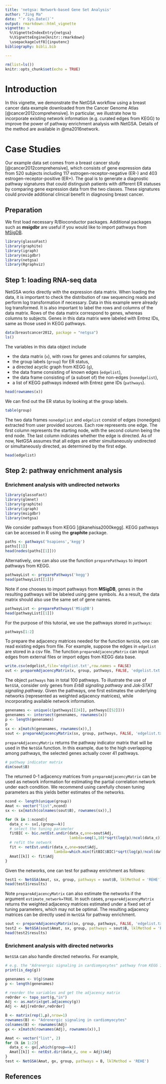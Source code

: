 ```yaml
---
title: 'netgsa: Network-based Gene Set Analysis'
author: "Jing Ma"
date: "`r Sys.Date()`"
output: rmarkdown::html_vignette
vignette: >
  %\VignetteIndexEntry{netgsa}
  %\VignetteEngine{knitr::rmarkdown}
  \usepackage[utf8]{inputenc}
bibliography: bibli.bib

---
```


```r
rm(list=ls())
knitr::opts_chunk$set(echo = TRUE)
```

# Introduction

In this vignette, we demonstrate the NetGSA workflow using a breast cancer data example downloaded from the Cancer Genome Atlas [@cancer2012comprehensive]. In particular, we illustrate how to incorporate existing network information (e.g. curated edges from KEGG) to improve the power of pathway enrichment analysis with NetGSA. Details of the method are available in @ma2016network.  

# Case Studies
Our example data set comes from a breast cancer study [@cancer2012comprehensive], which consists of gene expression data from 520 subjects including 117 estrogen-receptor-negative (ER-) and 403 estrogen-receptor-positive (ER+). The goal is to generate a diagnostic pathway signatures that could distinguish patients with different ER statuses by comparing gene expression data from the two classes. These signatures could provide additional clinical benefit in diagnosing breast cancer.

## Preparation
We first load necessary R/Bioconductor packages. Additional packages such as **msigdbr** are useful if you would like to import pathways from [MSigDB](http://software.broadinstitute.org/gsea/msigdb). 

```r
library(glassoFast)
library(graphite)
library(igraph)
library(msigdbr) 
library(netgsa)
library(Rgraphviz)
```


## Step 1: loading RNA-seq data

NetGSA works directly with the expression data matrix. When loading the data, it is important to check the distribution of raw sequencing reads and perform log transformation if necessary. Data in this example were already log transformed. It is also important to label the rows and columns of the data matrix. Rows of the data matrix correspond to genes, whereas columns to subjects. Genes in this data matrix were labeled with Entrez IDs, same as those used in KEGG pathways. 

```r
data(breastcancer2012, package = "netgsa")
ls()
```

The variables in this data object include 

 - the data matrix (`x`), with rows for genes and columns for samples, 
 - the group labels (`group`) for ER status, 
 - a directed acyclic graph from KEGG (`g`), 
 - the data frame consisting of known edges (`edgelist`), 
 - the data frame consisting of (a subset of) the non-edges (`nonedgelist`), 
 - a list of KEGG pathways indexed with Entrez gene IDs (`pathways`). 


```r
head(rownames(x))
```

We can find out the ER status by looking at the group labels.
```r
table(group)
```

The two data frames `nonedgelist` and `edgelist` consist of edges (nonedges) extracted from user provided sources. Each row represents one edge. The first column represents the starting node, with the second column being the end node. The last column indicates whether the edge is directed. As of now, NetGSA assumes that all edges are either simultaneously undirected or simultaneously directed, as determined by the first edge.  
```r
head(edgelist)
```

## Step 2: pathway enrichment analysis

### Enrichment analysis with undirected networks
```r
library(glassoFast)
library(glmnet)
library(graphite)
library(igraph)
library(msigdbr) 
library(netgsa)
```

We consider pathways from KEGG [@kanehisa2000kegg]. KEGG pathways can be accessed in R using the **graphite** package. 
```r
paths <- pathways('hsapiens','kegg')
paths[[1]]
head(nodes(paths[[1]]))
```

Alternatively, one can also use the function `preparePathways` to import pathways from KEGG. 
```r
pathwayList <- preparePathways('kegg')
head(pathwayList[[1]])
```

Note if one chooses to import pathways from **MSigDB**, genes in the resulting pathways will be labeled using gene symbols. As a result, the data matrix should also use the same set of gene names. 
```r
pathwayList <- preparePathways('MSigDB')
head(pathwayList[[1]])
```


For the purpose of this tutorial, we use the pathways stored in `pathways`:
```r
pathways[1:2]
```

To prepare the adjacency matrices needed for the function `NetGSA`, one can read existing edges from file. For example, suppose the edges in `edgelist` are stored in a csv file. The function `prepareAdjacencyMatrix` can input edges from external files or import edges from KEGG data base. 
```r
write.csv(edgelist,file='edgelist.txt',row.names = FALSE)
out <- prepareAdjacencyMatrix(x, group, pathways, FALSE, 'edgelist.txt', NULL)
```

The object `pathways` has in total 100 pathways. To illustrate the use of `NetGSA`, consider only genes from *ErbB signaling pathway* and *Jak-STAT signaling pathway*. Given the pathways, one first estimates the underlying networks (represented as weighted adjacency matrices), while incorporating available network information. 

```r
genenames <- unique(c(pathways[[24]], pathways[[52]]))
genenames <- intersect(genenames, rownames(x))
p <- length(genenames)
p
sx <- x[match(genenames, rownames(x)),]
sout <- prepareAdjacencyMatrix(sx, group, pathways, FALSE, 'edgelist.txt', NULL)
```

`prepareAdjacencyMatrix` returns the pathway indicator matrix that will be used in the `NetGSA` function. In this example, due to the high overlapping among pathways, the selected genes actually cover 41 pathways.  
```r
# pathway indicator matrix
dim(sout$B)
```

The returned 0-1 adjacency matrices from `prepareAdjacencyMatrix` can be used as network information for estimating the partial correlation network under each condition. We recommend using carefully chosen tuning parameters as this yields better estimates of the networks. 
```r
ncond <- length(unique(group))
Amat <- vector("list",ncond)
sx <- sx[match(colnames(sout$B), rownames(sx)),]

for (k in 1:ncond){
  data_c <- sx[,(group==k)]
  # select the tuning parameter
  fitBIC <- bic.netEst.undir(data_c,one=sout$Adj,
                             lambda=seq(1,10)*sqrt(log(p)/ncol(data_c)),eta=0.1)
  # refit the network
  fit <- netEst.undir(data_c,one=sout$Adj,
                      lambda=which.min(fitBIC$BIC)*sqrt(log(p)/ncol(data_c)),eta=0.1)
  Amat[[k]] <- fit$Adj
}
```

Given the networks, one can test for pathway enrichment as follows:
```r
test1 <- NetGSA(Amat, sx, group, pathways = sout$B, lklMethod = 'REHE')
head(test1$results)
```

Note `prepareAdjacencyMatrix` can also estimate the networks if the argument `estimate_network=TRUE`. In such cases, `prepareAdjacencyMatrix` returns the weighted adjacency matrices estimated under a fixed set of tuning parameters, which may not be optimal. The resulting adjacency matrices can be directly used in `NetGSA` for pathway enrichment. 
```r
sout <- prepareAdjacencyMatrix(sx, group, pathways, FALSE, 'edgelist.txt', NULL, estimate_network=TRUE, lambda_c = 9, eta=0.1)
test2 <- NetGSA(sout$Amat, sx, group, pathways = sout$B, lklMethod = 'REHE')
head(test2$results)
```

### Enrichment analysis with directed networks
`NetGSA` can also handle directed networks. For example, 
```r
# e.g. the "Adrenergic signaling in cardiomyocytes" pathway from KEGG is a DAG.
print(is_dag(g))

genenames <- V(g)$name
p <- length(genenames)

# reorder the variables and get the adjacency matrix
reOrder <- topo_sort(g,"in")
Adj <- as.matrix(get.adjacency(g))
Adj <- Adj[reOrder,reOrder]

B <- matrix(rep(1,p),nrow=1)
rownames(B) <- "Adrenergic signaling in cardiomyocytes"
colnames(B) <- rownames(Adj)
gx <- x[match(rownames(Adj), rownames(x)),]

Amat <- vector("list", 2)
for (k in 1:2){
  data_c <- gx[,which(group==k)]
  Amat[[k]] <- netEst.dir(data_c, one = Adj)$Adj
}
test <- NetGSA(Amat, gx, group, pathways = B, lklMethod = 'REHE')

```

## References


